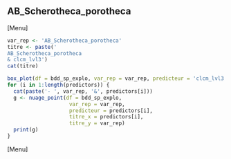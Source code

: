 ##  AB_Scherotheca_porotheca
[Menu]
```r
var_rep <- 'AB_Scherotheca_porotheca'
titre <- paste('
AB_Scherotheca_porotheca
& clcm_lvl3')
cat(titre)

box_plot(df = bdd_sp_explo, var_rep = var_rep, predicteur = 'clcm_lvl3', titre_x = 'clcm_lvl3', titre_y = var_rep)
for (i in 1:length(predictors)) {
  cat(paste('- ', var_rep, '&', predictors[i]))
  g <- nuage_point(df = bdd_sp_explo,
                    var_rep = var_rep,
                    predicteur = predictors[i],
                    titre_x = predictors[i],
                    titre_y = var_rep)
  print(g)
}
```
[Menu] 



